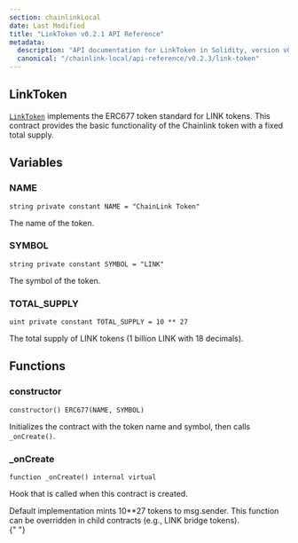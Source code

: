 ```yaml
---
section: chainlinkLocal
date: Last Modified
title: "LinkToken v0.2.1 API Reference"
metadata:
  description: "API documentation for LinkToken in Solidity, version v0.2.1."
  canonical: "/chainlink-local/api-reference/v0.2.3/link-token"
---
```



## LinkToken

[`LinkToken`](https://github.com/smartcontractkit/chainlink-local/blob/ba1f4636e657f161df634379a5057a5a394e2fbb/src/shared/LinkToken.sol) implements the ERC677 token standard for LINK tokens. This contract provides the basic functionality of the Chainlink token with a fixed total supply.

## Variables

### NAME

```solidity
string private constant NAME = "ChainLink Token"
```

The name of the token.

### SYMBOL

```solidity
string private constant SYMBOL = "LINK"
```

The symbol of the token.

### TOTAL_SUPPLY

```solidity
uint private constant TOTAL_SUPPLY = 10 ** 27
```

The total supply of LINK tokens (1 billion LINK with 18 decimals).

## Functions

### constructor

```solidity
constructor() ERC677(NAME, SYMBOL)
```

Initializes the contract with the token name and symbol, then calls `_onCreate()`.

### \_onCreate

```solidity
function _onCreate() internal virtual
```

Hook that is called when this contract is created.

<Aside type="note">
  Default implementation mints 10**27 tokens to msg.sender. This function can be overridden in child contracts (e.g.,
  LINK bridge tokens).
</Aside>{" "}
